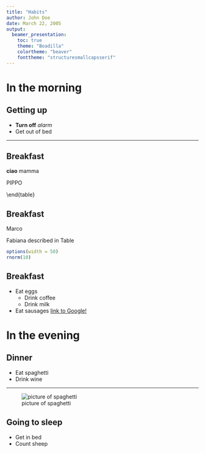 ```yaml
---
title: "Habits"
author: John Doe
date: March 22, 2005
output: 
  beamer_presentation:
    toc: true
    theme: "Boadilla"
    colortheme: "beaver"
    fonttheme: "structuresmallcapsserif"
---
```


# In the morning

## Getting up

- **Turn off** _alarm_
- Get out of bed

----

## Breakfast

**ciao** mamma 

PIPPO

\begin{table}[]
\centering
\caption{My caption}
\label{my-label}
\begin{tabular}{|cc|}
\hline
ID  & desc   \\ \hline
011 & undici \\ \hline
\end{tabular}
\end{table}
\end{table}

## Breakfast


\Huge \centering Marco

\pause

\normalsize \centering Fabiana described in Table \ref{my-label}

\large
```r
options(width = 50)
rnorm(10)
```


## Breakfast

- Eat eggs
	- Drink coffee
	- Drink milk
- Eat sausages \color{red}[link to Google!](http://google.com)


# In the evening

## Dinner

- Eat spaghetti
- Drink wine

----

![picture of spaghetti](images/spaghetti.jpg)

## Going to sleep

- Get in bed
- Count sheep
